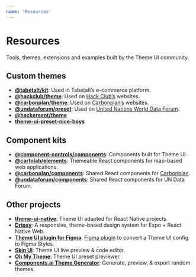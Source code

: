 ```yaml
---
name: 'Resources'
---
```


# Resources

Tools, themes, extensions and examples built by the Theme UI community.

## Custom themes

- [**@tabetalt/kit**](https://github.com/tabetalt/kit):
  Used in Tabetalt’s e-commerce platform.
- [**@hackclub/theme**](https://theme.hackclub.com):
  Used on [Hack Club’s](https://hackclub.com/) websites.
- [**@carbonplan/theme**](https://github.com/carbonplan/theme):
  Used on [Carbonplan’s](https://carbonplan.org) websites.
- [**@undataforum/preset**](https://github.com/UNDataForum/design-system/tree/master/packages/preset):
  Used on [United Nations World Data Forum](https://undataforum.org/).
- [**@hackersent/theme**](https://github.com/hackersent/theme/tree/main/packages/theme)
- [**theme-ui-preset-nice-boys**](https://github.com/nice-boys/theme-ui-preset-nice-boys)

## Component kits

- [**@component-controls/components**](https://github.com/ccontrols/component-controls/tree/master/ui/components):
  Components built for Theme UI.
- [**@cartolab/elements**](https://github.com/cartolab-gis/elements):
  Themeable React components for map-based web applications.
- [**@carbonplan/components**](https://github.com/carbonplan/components):
  Shared React components for [Carbonplan](https://carbonplan.org).
- [**@undataforum/components**](https://github.com/UNDataForum/design-system/tree/master/packages/components):
  Shared React components for UN Data Forum.

## Other projects

- [**theme-ui-native**](https://github.com/samjbmason/theme-ui-native):
  Theme UI adapted for React Native projects.
- [**Dripsy**](https://github.com/nandorojo/dripsy): A responsive, theme-based design system for Expo + React Native Web.
- [**Theme UI plugin for Figma**](https://github.com/LekoArts/figma-theme-ui):
  [Figma plugin](https://www.figma.com/c/plugin/797015796747379907) to convert a Theme UI config to Figma Styles.
- [**Skin UI**](https://www.skin-ui.com/):
  Theme UI live preview & code editor.
- [**Oh My Theme**](https://www.oh-my-theme.com/):
  Theme UI preset previewer.
- [**Components.ai Theme Generator**](https://components.ai/theme-ui/):
  Generate, preview, & export random themes.
